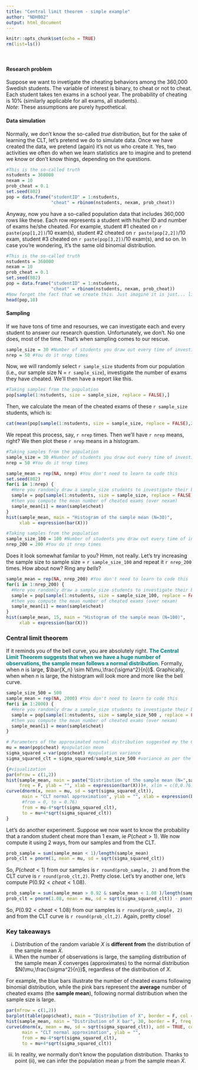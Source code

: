 ```yaml
---
title: "Central limit theorem - simple example"
author: "NDH802"
output: html_document
---
```


```r
knitr::opts_chunk$set(echo = TRUE)
rm(list=ls())
```

<br/>

#### Research problem
Suppose we want to invetigate the cheating behaviors among the 360,000 Swedish students. The variable of interest is binary, to cheat or not to cheat. Each student takes ten exams in a school year. The probability of cheating is 10% (similarly applicable for all exams, all students).  
*Note*: These assumptions are purely hypothetical.

#### Data simulation
Normally, we don't know the so-called *true* distribution, but for the sake of learning the CLT, let's pretend we do to simulate data. Once we have created the data, we pretend (again) it's not us who create it. Yes, two activities we often do when we learn statistics are to imagine and to pretend we know or don't know things, depending on the questions.  

```r
#This is the so-called truth
nstudents = 360000
nexam = 10
prob_cheat = 0.1
set.seed(802)
pop = data.frame("studentID" = 1:nstudents,
                 "cheat" = rbinom(nstudents, nexam, prob_cheat))
```

Anyway, now you have a so-called population data that includes 360,000 rows like these. Each row represents a student with his/her ID and number of exams he/she cheated. For example, student #1 cheated on `r paste(pop[1,2])`/10 exam(s), student #2 cheated on `r paste(pop[2,2])`/10 exam, student #3 cheated on `r paste(pop[3,2])`/10 exam(s), and so on. In case you're wondering, it's the same old binomial distribution.

```r
#This is the so-called truth
nstudents = 360000
nexam = 10
prob_cheat = 0.1
set.seed(802)
pop = data.frame("studentID" = 1:nstudents,
                 "cheat" = rbinom(nstudents, nexam, prob_cheat))
#Now forget the fact that we create this. Just imagine it is just... life!
head(pop,10)
```

#### Sampling
If we have tons of time and resourses, we can investigate each and every student to answer our research question. Unfortunately, we don't. No one does, most of the time. That's when sampling comes to our rescue.  
```r
sample_size = 30 #Number of students you draw out every time of investigation
nrep = 50 #You do it nrep times
```
Now, we will randomly select `r sample_size` students from our population (i.e., our sample size N = `r sample_size`), investigate the number of exams they have cheated. We'll then have a report like this.

```r
#Taking samples from the population
pop[sample(1:nstudents, size = sample_size, replace = FALSE),] 
```
Then, we calculate the mean of the cheated exams of these `r sample_size` students, which is:
```r
cat(mean(pop[sample(1:nstudents, size = sample_size, replace = FALSE),2]))
```

We repeat this process, say, `r nrep` times. Then we'll have `r nrep` means, right? We then plot these `r nrep` means in a histogram.
```r
#Taking samples from the population
sample_size = 30 #Number of students you draw out every time of investigation
nrep = 50 #You do it nrep times

sample_mean = rep(NA, nrep) #You don't need to learn to code this
set.seed(802)
for(i in 1:nrep) {
  #Here you randomly draw a sample_size students to investigate their behavior
  sample = pop[sample(1:nstudents, size = sample_size, replace = FALSE),] 
  #then you compute the mean number of cheated exams (over nexam)
  sample_mean[i] = mean(sample$cheat)
}
hist(sample_mean, main = "Histogram of the sample mean (N=30)",
     xlab = expression(bar(X)))
```

```r
#Taking samples from the population
sample_size_100 = 100 #Number of students you draw out every time of investigation
nrep_200 = 200 #You do it nrep times
```

Does it look somewhat familar to you? Hmm, not really. Let's try increasing the sample size to sample size = `r sample_size_100` and repeat it `r nrep_200` times. How about now? Ring any *bells*?

```r
sample_mean = rep(NA, nrep_200) #You don't need to learn to code this
for(i in 1:nrep_200) {
  #Here you randomly draw a sample_size students to investigate their behavior
  sample = pop[sample(1:nstudents, size = sample_size_100, replace = FALSE),] 
  #then you compute the mean number of cheated exams (over nexam)
  sample_mean[i] = mean(sample$cheat)
}
hist(sample_mean, 15, main = "Histogram of the sample mean (N=100)",
     xlab = expression(bar(X)))
```

### Central limit theorem
If it reminds you of the bell curve, you are absolutely right. <span style="color:Teal">__The Central Limit Theorem suggests that when we have a huge number of observations, the **sample mean** follows a normal distribution.__</span> Formally, when $n$ is large, $\bar{X_n} \sim N(\mu,\frac{\sigma^2}{n})$. Graphically, when when $n$ is large, the histogram will look more and more like the bell curve.

```r
sample_size_500 = 500
sample_mean = rep(NA, 2000) #You don't need to learn to code this
for(i in 1:2000) {
  #Here you randomly draw a sample_size students to investigate their behavior
  sample = pop[sample(1:nstudents, size = sample_size_500 , replace = FALSE),] 
  #then you compute the mean number of cheated exams (over nexam)
  sample_mean[i] = mean(sample$cheat)
}

# Parameters of the approximated normal distribution suggested my the CLT
mu = mean(pop$cheat) #population mean
sigma_squared = var(pop$cheat) #population variance
sigma_squared_clt = sigma_squared/sample_size_500 #variance as per the CLT formula

{#visualization
par(mfrow = c(1,2))
hist(sample_mean, main = paste("Distribution of the sample mean (N=",sample_size_500,")", sep = ""), 30,
     freq = F, ylab = "", xlab = expression(bar(X)))#, xlim = c(0,0.76))
curve(dnorm(x, mean = mu, sd = sqrt(sigma_squared_clt)),
      main = "CLT normal approximation", ylab = "", xlab = expression(bar(X)),
      #from = 0, to = 0.76)
      from = mu-4*sqrt(sigma_squared_clt),
      to = mu+4*sqrt(sigma_squared_clt))
}
```

Let's do another experiment. Suppose we now want to know the probability that a random student cheat more than 1 exam, ie $P(cheat>1)$. We now compute it using 2 ways, from our samples and from the CLT.
```r
prob_sample = sum(sample_mean < 1)/length(sample_mean)
prob_clt = pnorm(1, mean = mu, sd = sqrt(sigma_squared_clt))
```
So, $P(cheat<1)$ from our samples is `r round(prob_sample, 2)` and from the CLT curve is `r round(prob_clt,2)`. Pretty close. Let's try another one, let's compute $P(0.92<cheat<1.08)$.
```r
prob_sample = sum(sample_mean > 0.92 & sample_mean < 1.08 )/length(sample_mean)
prob_clt = pnorm(1.08, mean = mu, sd = sqrt(sigma_squared_clt)) - pnorm(0.92, mean = mu, sd = sqrt(sigma_squared_clt))
```
So, $P(0.92<cheat<1.08)$ from our samples is `r round(prob_sample, 2)` and from the CLT curve is `r round(prob_clt,2)`. Again, pretty close!

### Key takeaways
(i) Distribution of the random variable $X$ is **different from** the distribution of the sample mean $\bar{X}$. 
(ii)  When the number of observations is large, the sampling distribution of the sample mean $\bar{X}$ converges (approximates) to the normal distribution $N(\mu,\frac{\sigma^2}{n})$, regardless of the distribution of $X$.

| For example, the blue bars illustrate the number of cheated exams following binomial distribution, while the pink bars represent the **average** number of cheated exams (the **sample mean**), following normal distribution when the sample size is large.
```r
par(mfrow = c(1,2))
barplot(table(pop$cheat), main = "Distribution of X", border = F, col = "lightblue3", xlab = "X")
hist(sample_mean, main = "Distribution of X bar", 30, border = F, freq = F, col = "pink3", xlab = expression(bar(X)), ylab = "")
curve(dnorm(x, mean = mu, sd = sqrt(sigma_squared_clt)), add = TRUE, col = "palevioletred4", lwd = 3,
      main = "CLT normal approximation", ylab = "",
      from = mu-4*sqrt(sigma_squared_clt),
      to = mu+4*sqrt(sigma_squared_clt))
```

(iii)  In reality, we normally don't know the population distribution. Thanks to point (ii), we can infer the population mean $\mu$ from the sample mean $\bar{X}$.